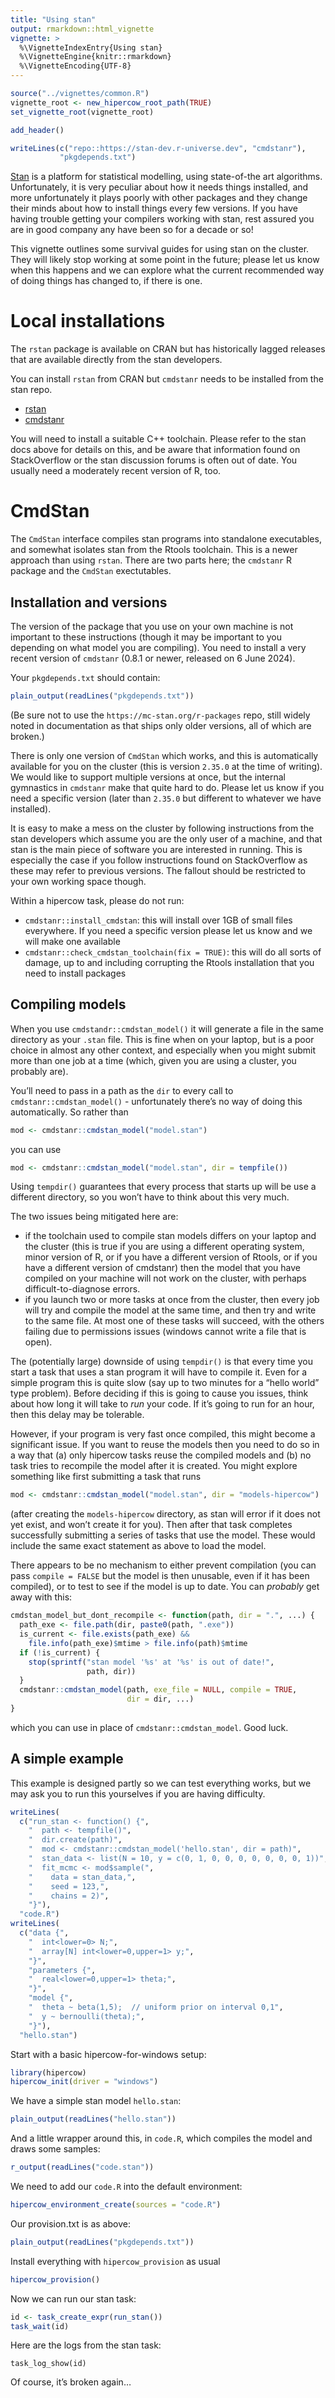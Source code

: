 ```yaml
---
title: "Using stan"
output: rmarkdown::html_vignette
vignette: >
  %\VignetteIndexEntry{Using stan}
  %\VignetteEngine{knitr::rmarkdown}
  %\VignetteEncoding{UTF-8}
---
```


```r
source("../vignettes/common.R")
vignette_root <- new_hipercow_root_path(TRUE)
set_vignette_root(vignette_root)
```

```r
add_header()
```

```r
writeLines(c("repo::https://stan-dev.r-universe.dev", "cmdstanr"),
           "pkgdepends.txt")
```

[Stan](https://mc-stan.org/) is a platform for statistical modelling, using state-of-the art algorithms.  Unfortunately, it is very peculiar about how it needs things installed, and more unfortunately it plays poorly with other packages and they change their minds about how to install things every few versions.  If you have having trouble getting your compilers working with stan, rest assured you are in good company any have been so for a decade or so!

This vignette outlines some survival guides for using stan on the cluster.  They will likely stop working at some point in the future; please let us know when this happens and we can explore what the current recommended way of doing things has changed to, if there is one.

# Local installations

The `rstan` package is available on CRAN but has historically lagged releases that are available directly from the stan developers.

You can install `rstan` from CRAN but `cmdstanr` needs to be installed from the stan repo.

* [rstan](https://github.com/stan-dev/rstan/wiki/RStan-Getting-Started)
* [cmdstanr](https://mc-stan.org/cmdstanr/articles/cmdstanr.html)

You will need to install a suitable C++ toolchain.  Please refer to the stan docs above for details on this, and be aware that information found on StackOverflow or the stan discussion forums is often out of date.  You usually need a moderately recent version of R, too.

# CmdStan

The `CmdStan` interface compiles stan programs into standalone executables, and somewhat isolates stan from the Rtools toolchain.  This is a newer approach than using `rstan`.  There are two parts here; the `cmdstanr` R package and the `CmdStan` exectutables.

## Installation and versions

The version of the package  that you use on your own machine is not important to these instructions (though it may be important to you depending on what model you are compiling).  You need to install a very recent version of `cmdstanr` (0.8.1 or newer, released on 6 June 2024).

Your `pkgdepends.txt` should contain:

```r
plain_output(readLines("pkgdepends.txt"))
```

(Be sure not to use the `https://mc-stan.org/r-packages` repo, still widely noted in documentation as that ships only older versions, all of which are broken.)

There is only one version of `CmdStan` which works, and this is automatically available for you on the cluster (this is version `2.35.0` at the time of writing).  We would like to support multiple versions at once, but the internal gymnastics in `cmdstanr` make that quite hard to do.  Please let us know if you need a specific version (later than `2.35.0` but different to whatever we have installed).

It is easy to make a mess on the cluster by following instructions from the stan developers which assume you are the only user of a machine, and that stan is the main piece of software you are interested in running.  This is especially the case if you follow instructions found on StackOverflow as these may refer to previous versions.  The fallout should be restricted to your own working space though.

Within a hipercow task, please do not run:

* `cmdstanr::install_cmdstan`: this will install over 1GB of small files everywhere.  If you need a specific version please let us know and we will make one available
* `cmdstanr::check_cmdstan_toolchain(fix = TRUE)`: this will do all sorts of damage, up to and including corrupting the Rtools installation that you need to install packages

## Compiling models

When you use `cmdstandr::cmdstan_model()` it will generate a file in the same directory as your `.stan` file.  This is fine when on your laptop, but is a poor choice in almost any other context, and especially when you might submit more than one job at a time (which, given you are using a cluster, you probably are).

You'll need to pass in a path as the `dir` to every call to `cmdstanr::cmdstan_model()` - unfortunately there's no way of doing this automatically.  So rather than

```r
mod <- cmdstanr::cmdstan_model("model.stan")
```

you can use

```r
mod <- cmdstanr::cmdstan_model("model.stan", dir = tempfile())
```

Using `tempdir()` guarantees that every process that starts up will be use a different directory, so you won't have to think about this very much.

The two issues being mitigated here are:

* if the toolchain used to compile stan models differs on your laptop and the cluster (this is true if you are using a different operating system, minor version of R, or if you have a different version of Rtools, or if you have a different version of cmdstanr) then the model that you have compiled on your machine will not work on the cluster, with perhaps difficult-to-diagnose errors.
* if you launch two or more tasks at once from the cluster, then every job will try and compile the model at the same time, and then try and write to the same file.  At most one of these tasks will succeed, with the others failing due to permissions issues (windows cannot write a file that is open).

The (potentially large) downside of using `tempdir()` is that every time you start a task that uses a stan program it will have to compile it.  Even for a simple program this is quite slow (say up to two minutes for a "hello world" type problem).  Before deciding if this is going to cause you issues, think about how long it will take to *run* your code.  If it's going to run for an hour, then this delay may be tolerable.

However, if your program is very fast once compiled, this might become a significant issue.  If you want to reuse the models then you need to do so in a way that (a) only hipercow tasks reuse the compiled models and (b) no task tries to recompile the model after it is created.  You might explore something like first submitting a task that runs

```r
mod <- cmdstanr::cmdstan_model("model.stan", dir = "models-hipercow")
```

(after creating the `models-hipercow` directory, as stan will error if it does not yet exist, and won't create it for you).  Then after that task completes successfully submitting a series of tasks that use the model.  These would include the same exact statement as above to load the model.

There appears to be no mechanism to either prevent compilation (you can pass `compile = FALSE` but the model is then unusable, even if it has been compiled), or to test to see if the model is up to date.  You can *probably* get away with this:

```r
cmdstan_model_but_dont_recompile <- function(path, dir = ".", ...) {
  path_exe <- file.path(dir, paste0(path, ".exe"))
  is_current <- file.exists(path_exe) &&
    file.info(path_exe)$mtime > file.info(path)$mtime
  if (!is_current) {
    stop(sprintf("stan model '%s' at '%s' is out of date!",
                 path, dir))
  }
  cmdstanr::cmdstan_model(path, exe_file = NULL, compile = TRUE,
                          dir = dir, ...)
}
```

which you can use in place of `cmdstanr::cmdstan_model`.  Good luck.

## A simple example

This example is designed partly so we can test everything works, but we may ask you to run this yourselves if you are having difficulty.

```r
writeLines(
  c("run_stan <- function() {",
    "  path <- tempfile()",
    "  dir.create(path)",
    "  mod <- cmdstanr::cmdstan_model('hello.stan', dir = path)",
    "  stan_data <- list(N = 10, y = c(0, 1, 0, 0, 0, 0, 0, 0, 0, 1))",
    "  fit_mcmc <- mod$sample(",
    "    data = stan_data,",
    "    seed = 123,",
    "    chains = 2)",
    "}"),
  "code.R")
writeLines(
  c("data {",
    "  int<lower=0> N;",
    "  array[N] int<lower=0,upper=1> y;",
    "}",
    "parameters {",
    "  real<lower=0,upper=1> theta;",
    "}",
    "model {",
    "  theta ~ beta(1,5);  // uniform prior on interval 0,1",
    "  y ~ bernoulli(theta);",
    "}"),
  "hello.stan")
```

Start with a basic hipercow-for-windows setup:

```r
library(hipercow)
hipercow_init(driver = "windows")
```

We have a simple stan model `hello.stan`:

```r
plain_output(readLines("hello.stan"))
```

And a little wrapper around this, in `code.R`, which compiles the model and draws some samples:

```r
r_output(readLines("code.stan"))
```

We need to add our `code.R` into the default environment:

```r
hipercow_environment_create(sources = "code.R")
```

Our provision.txt is as above:

```r
plain_output(readLines("pkgdepends.txt"))
```

Install everything with `hipercow_provision` as usual

```r
hipercow_provision()
```

Now we can run our stan task:

```r
id <- task_create_expr(run_stan())
task_wait(id)
```

Here are the logs from the stan task:

```
task_log_show(id)
```

Of course, it's broken again...
